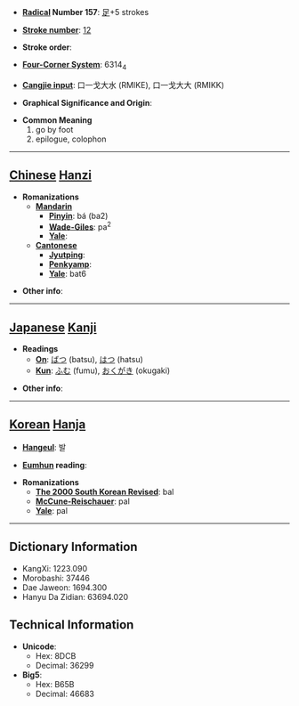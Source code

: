 * '''[[Wiktionary:Chinese radical index| Radical]] Number 157''': [[Wiktionary:Chinese radical index 足|足]]+5 strokes

* '''[[Wiktionary:Chinese total strokes index|Stroke number]]''': [[Wiktionary:Chinese total strokes index 12|12]]

* '''Stroke order''': 

* '''[[Wiktionary:Chinese four corner index|Four-Corner System]]''': 6314<sub>4</sub>

* '''[[Wiktionary:Chinese Cangjie index|Cangjie input]]''': 口一戈大水 (RMIKE), 口一戈大大 (RMIKK)

* '''Graphical Significance and Origin''': 

* '''Common Meaning'''
*#go by foot
*# epilogue, colophon


----

== [[Chinese]] [[Hanzi]] ==

* '''Romanizations'''
** '''[[Mandarin]]'''
*** '''[[Pinyin]]''': bá (ba2)
*** '''[[Wade-Giles]]''': pa<sup>2</sup>
*** '''[[Yale]]''': 
** '''[[Cantonese]]'''
*** '''[[Jyutping]]''':
*** '''[[Penkyamp]]''': 
*** '''[[Yale]]''': bat6

* '''Other info''': 

----

== [[Japanese]] [[Kanji]] ==

* '''Readings'''
** '''[[On]]''': [[ばつ]] (batsu), [[はつ]] (hatsu)
** '''[[Kun]]''': [[ふむ]] (fumu), [[おくがき]] (okugaki)

* '''Other info''':  

----

== [[Korean]] [[Hanja]] ==

* '''[[Hangeul]]''': 발

* '''[[Eumhun]] reading''': 

* '''Romanizations'''
** '''[[The 2000 South Korean Revised Romanization|The 2000 South Korean Revised]]''': bal
** '''[[McCune-Reischauer]]''': pal
** '''[[Yale]]''': pal

----

== Dictionary Information ==

* KangXi: 1223.090
* Morobashi: 37446
* Dae Jaweon: 1694.300
* Hanyu Da Zidian: 63694.020

== Technical Information ==

* '''Unicode''':
** Hex: 8DCB
** Decimal: 36299
* '''Big5''':
** Hex: B65B
** Decimal: 46683